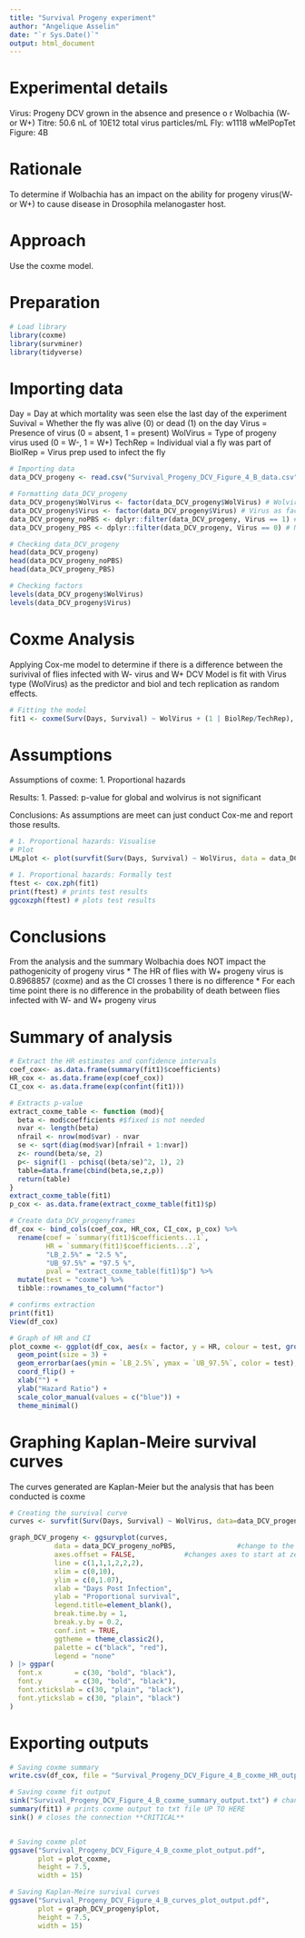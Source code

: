 ```yaml
---
title: "Survival Progeny experiment"
author: "Angelique Asselin"
date: "`r Sys.Date()`"
output: html_document
---
```

# Experimental details
 Virus:     Progeny  DCV grown in the absence and presence o r Wolbachia (W- or W+)
 Titre:     50.6 nL of 10E12 total virus particles/mL 
 Fly:       w1118 wMelPopTet
 Figure:    4B
 
# Rationale 
To determine if Wolbachia has an impact on the ability for progeny virus(W- or W+) to cause disease in Drosophila melanogaster host. 

# Approach 
Use the coxme model. 
 
# Preparation 
```r
# Load library 
library(coxme)
library(survminer)
library(tidyverse)
```

# Importing data
Day         = Day at which mortality was seen else the last day of the experiment
Suvival     = Whether the fly was alive (0) or dead (1) on the day 
Virus       = Presence of virus (0 = absent, 1 = present)
WolVirus    = Type of progeny virus used (0 = W-, 1 = W+)
TechRep     = Individual vial a fly was part of 
BiolRep     = Virus prep used to infect the fly 

```r
# Importing data
data_DCV_progeny <- read.csv("Survival_Progeny_DCV_Figure_4_B_data.csv")

# Formatting data_DCV_progeny
data_DCV_progeny$WolVirus <- factor(data_DCV_progeny$WolVirus) # Wolvirus factor 
data_DCV_progeny$Virus <- factor(data_DCV_progeny$Virus) # Virus as factor 
data_DCV_progeny_noPBS <- dplyr::filter(data_DCV_progeny, Virus == 1) # No PBS
data_DCV_progeny_PBS <- dplyr::filter(data_DCV_progeny, Virus == 0) # No virus 

# Checking data_DCV_progeny 
head(data_DCV_progeny)
head(data_DCV_progeny_noPBS)
head(data_DCV_progeny_PBS)

# Checking factors
levels(data_DCV_progeny$WolVirus)
levels(data_DCV_progeny$Virus)
```

# Coxme Analysis 
Applying Cox-me model to determine if there is a difference between the surivival of flies infected with  W- virus and W+ DCV
Model is fit with Virus type (WolVirus) as the predictor and biol and tech replication as random effects.

```r
# Fitting the model 
fit1 <- coxme(Surv(Days, Survival) ~ WolVirus + (1 | BiolRep/TechRep), data = data_DCV_progeny_noPBS)
```

# Assumptions 
Assumptions of coxme: 
1. Proportional hazards 

Results:
1. Passed: p-value for global and wolvirus is not significant

Conclusions: 
As assumptions are meet can just conduct Cox-me and report those results. 


```r
# 1. Proportional hazards: Visualise
# Plot
LMLplot <- plot(survfit(Surv(Days, Survival) ~ WolVirus, data = data_DCV_progeny_noPBS), fun = "cloglog")

# 1. Proportional hazards: Formally test
ftest <- cox.zph(fit1)
print(ftest) # prints test results
ggcoxzph(ftest) # plots test results


```

# Conclusions 
From the analysis and the summary
 Wolbachia does NOT impact the pathogenicity of progeny virus
* The HR of flies with W+ progeny virus is 0.8968857 (coxme) and as the CI crosses 1 there is no difference 
* For each time point there is no difference in the probability of death between flies infected with W- and W+ progeny virus 

# Summary of analysis 
```r
# Extract the HR estimates and confidence intervals
coef_cox<- as.data.frame(summary(fit1)$coefficients)
HR_cox <- as.data.frame(exp(coef_cox))
CI_cox <- as.data.frame(exp(confint(fit1))) 

# Extracts p-value 
extract_coxme_table <- function (mod){
  beta <- mod$coefficients #$fixed is not needed
  nvar <- length(beta)
  nfrail <- nrow(mod$var) - nvar
  se <- sqrt(diag(mod$var)[nfrail + 1:nvar])
  z<- round(beta/se, 2)
  p<- signif(1 - pchisq((beta/se)^2, 1), 2)
  table=data.frame(cbind(beta,se,z,p))
  return(table)
}
extract_coxme_table(fit1)
p_cox <- as.data.frame(extract_coxme_table(fit1)$p)

# Create data_DCV_progenyframes
df_cox <- bind_cols(coef_cox, HR_cox, CI_cox, p_cox) %>% 
  rename(coef = `summary(fit1)$coefficients...1`, 
         HR = `summary(fit1)$coefficients...2`, 
         "LB_2.5%" = "2.5 %",
         "UB_97.5%" = "97.5 %", 
         pval = "extract_coxme_table(fit1)$p") %>% 
  mutate(test = "coxme") %>% 
  tibble::rownames_to_column("factor")

# confirms extraction 
print(fit1)
View(df_cox)
```

```r
# Graph of HR and CI 
plot_coxme <- ggplot(df_cox, aes(x = factor, y = HR, colour = test, group_by(test))) +
  geom_point(size = 3) +
  geom_errorbar(aes(ymin = `LB_2.5%`, ymax = `UB_97.5%`, color = test), width = 0.1) +
  coord_flip() +
  xlab("") +
  ylab("Hazard Ratio") +
  scale_color_manual(values = c("blue")) +
  theme_minimal()
```

# Graphing Kaplan-Meire survival curves 
The curves generated are Kaplan-Meier but the analysis that has been conducted is coxme

```r
# Creating the survival curve 
curves <- survfit(Surv(Days, Survival) ~ WolVirus, data=data_DCV_progeny_noPBS)
```

```r

graph_DCV_progeny <- ggsurvplot(curves,
           data = data_DCV_progeny_noPBS,               #change to the virus under analy
           axes.offset = FALSE,            #changes axes to start at zero
           line = c(1,1,1,2,2,2),
           xlim = c(0,10),
           ylim = c(0,1.07),
           xlab = "Days Post Infection",
           ylab = "Proportional survival",
           legend.title=element_blank(), 
           break.time.by = 1, 
           break.y.by = 0.2,
           conf.int = TRUE,
           ggtheme = theme_classic2(),
           palette = c("black", "red"),
           legend = "none"
) |> ggpar(
  font.x        = c(30, "bold", "black"),          
  font.y        = c(30, "bold", "black"),      
  font.xtickslab = c(30, "plain", "black"),
  font.ytickslab = c(30, "plain", "black")
) 

```

# Exporting outputs 
```r

# Saving coxme summary
write.csv(df_cox, file = "Survival_Progeny_DCV_Figure_4_B_coxme_HR_output.csv", row.names = FALSE)

# Saving coxme fit output 
sink("Survival_Progeny_DCV_Figure_4_B_coxme_summary_output.txt") # change file name
summary(fit1) # prints coxme output to txt file UP TO HERE
sink() # closes the connection **CRITICAL**


# Saving coxme plot 
ggsave("Survival_Progeny_DCV_Figure_4_B_coxme_plot_output.pdf", 
       plot = plot_coxme, 
       height = 7.5, 
       width = 15) 

# Saving Kaplan-Meire survival curves 
ggsave("Survival_Progeny_DCV_Figure_4_B_curves_plot_output.pdf", 
       plot = graph_DCV_progeny$plot, 
       height = 7.5, 
       width = 15)
```
